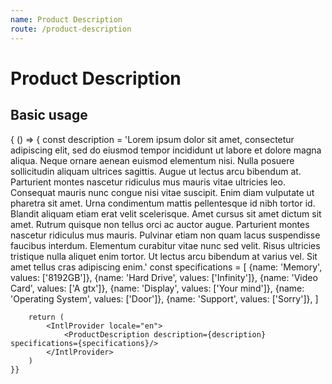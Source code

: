 ```yaml
---
name: Product Description
route: /product-description
---
```



# Product Description

<PropsTable of={ProductDescription} />

## Basic usage

<Playground>
    { () => {
        const description = 'Lorem ipsum dolor sit amet, consectetur adipiscing elit, sed do eiusmod tempor incididunt ut labore et dolore magna aliqua. Neque ornare aenean euismod elementum nisi. Nulla posuere sollicitudin aliquam ultrices sagittis. Augue ut lectus arcu bibendum at. Parturient montes nascetur ridiculus mus mauris vitae ultricies leo. Consequat mauris nunc congue nisi vitae suscipit. Enim diam vulputate ut pharetra sit amet. Urna condimentum mattis pellentesque id nibh tortor id. Blandit aliquam etiam erat velit scelerisque. Amet cursus sit amet dictum sit amet. Rutrum quisque non tellus orci ac auctor augue. Parturient montes nascetur ridiculus mus mauris. Pulvinar etiam non quam lacus suspendisse faucibus interdum. Elementum curabitur vitae nunc sed velit. Risus ultricies tristique nulla aliquet enim tortor. Ut lectus arcu bibendum at varius vel. Sit amet tellus cras adipiscing enim.'
        const specifications = [
            {name: 'Memory', values: ['8192GB']},
            {name: 'Hard Drive', values: ['Infinity']},
            {name: 'Video Card', values: ['A gtx']},
            {name: 'Display', values: ['Your mind']},
            {name: 'Operating System', values: ['Door']},
            {name: 'Support', values: ['Sorry']},
        ]

        return (
            <IntlProvider locale="en">
                <ProductDescription description={description} specifications={specifications}/>
            </IntlProvider>
        )
    }}
</Playground>
